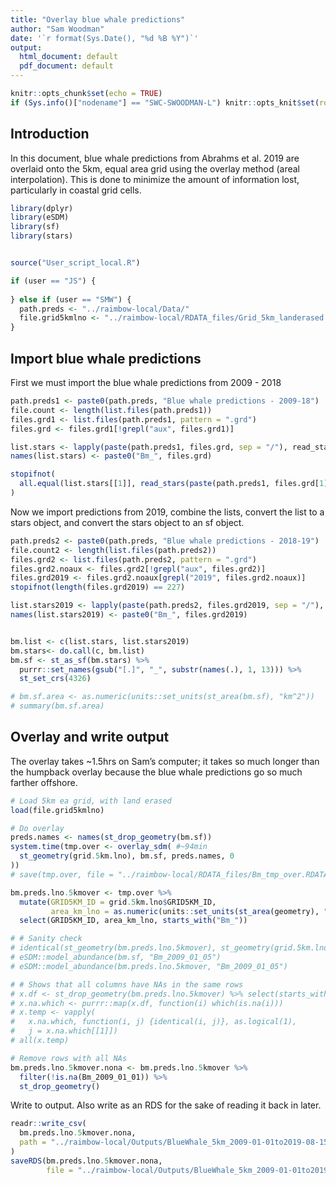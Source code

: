 ```yaml
---
title: "Overlay blue whale predictions"
author: "Sam Woodman"
date: '`r format(Sys.Date(), "%d %B %Y")`'
output:
  html_document: default
  pdf_document: default
---
```


```r
knitr::opts_chunk$set(echo = TRUE)
if (Sys.info()["nodename"] == "SWC-SWOODMAN-L") knitr::opts_knit$set(root.dir = "../")
```

## Introduction

In this document, blue whale predictions from Abrahms et al. 2019 are overlaid onto the 5km, equal area grid using the overlay method (areal interpolation). This is done to minimize the amount of information lost, particularly in coastal grid cells.

```r
library(dplyr)
library(eSDM)
library(sf)
library(stars)


source("User_script_local.R")

if (user == "JS") {
  
} else if (user == "SMW") {
  path.preds <- "../raimbow-local/Data/"
  file.grid5kmlno <- "../raimbow-local/RDATA_files/Grid_5km_landerased.RDATA"
}
```

## Import blue whale predictions

First we must import the blue whale predictions from 2009 - 2018

```r
path.preds1 <- paste0(path.preds, "Blue whale predictions - 2009-18")
file.count <- length(list.files(path.preds1))
files.grd1 <- list.files(path.preds1, pattern = ".grd")
files.grd <- files.grd1[!grepl("aux", files.grd1)]

list.stars <- lapply(paste(path.preds1, files.grd, sep = "/"), read_stars) #~120s
names(list.stars) <- paste0("Bm_", files.grd)

stopifnot(
  all.equal(list.stars[[1]], read_stars(paste(path.preds1, files.grd[1], sep = "/")))
)
```

Now we import predictions from 2019, combine the lists, convert the list to a stars object, and convert the stars object to an sf object.

```r
path.preds2 <- paste0(path.preds, "Blue whale predictions - 2018-19")
file.count2 <- length(list.files(path.preds2))
files.grd2 <- list.files(path.preds2, pattern = ".grd")
files.grd2.noaux <- files.grd2[!grepl("aux", files.grd2)]
files.grd2019 <- files.grd2.noaux[grepl("2019", files.grd2.noaux)]
stopifnot(length(files.grd2019) == 227)

list.stars2019 <- lapply(paste(path.preds2, files.grd2019, sep = "/"), read_stars) #
names(list.stars2019) <- paste0("Bm_", files.grd2019)


bm.list <- c(list.stars, list.stars2019)
bm.stars<- do.call(c, bm.list)
bm.sf <- st_as_sf(bm.stars) %>% 
  purrr::set_names(gsub("[.]", "_", substr(names(.), 1, 13))) %>% 
  st_set_crs(4326)

# bm.sf.area <- as.numeric(units::set_units(st_area(bm.sf), "km^2"))
# summary(bm.sf.area)
```

## Overlay and write output

The overlay takes ~1.5hrs on Sam's computer; it takes so much longer than the humpback overlay because the blue whale predictions go so much farther offshore. 

```r
# Load 5km ea grid, with land erased
load(file.grid5kmlno)

# Do overlay
preds.names <- names(st_drop_geometry(bm.sf))
system.time(tmp.over <- overlay_sdm( #~94min
  st_geometry(grid.5km.lno), bm.sf, preds.names, 0
))
# save(tmp.over, file = "../raimbow-local/RDATA_files/Bm_tmp_over.RDATA")

bm.preds.lno.5kmover <- tmp.over %>% 
  mutate(GRID5KM_ID = grid.5km.lno$GRID5KM_ID, 
         area_km_lno = as.numeric(units::set_units(st_area(geometry), "km^2"))) %>% 
  select(GRID5KM_ID, area_km_lno, starts_with("Bm_"))

# # Sanity check
# identical(st_geometry(bm.preds.lno.5kmover), st_geometry(grid.5km.lno))
# eSDM::model_abundance(bm.sf, "Bm_2009_01_05")
# eSDM::model_abundance(bm.preds.lno.5kmover, "Bm_2009_01_05")

# # Shows that all columns have NAs in the same rows
# x.df <- st_drop_geometry(bm.preds.lno.5kmover) %>% select(starts_with("Bm_"))
# x.na.which <- purrr::map(x.df, function(i) which(is.na(i)))
# x.temp <- vapply(
#   x.na.which, function(i, j) {identical(i, j)}, as.logical(1),
#   j = x.na.which[[1]])
# all(x.temp)

# Remove rows with all NAs
bm.preds.lno.5kmover.nona <- bm.preds.lno.5kmover %>% 
  filter(!is.na(Bm_2009_01_01)) %>% 
  st_drop_geometry()
```

Write to output. Also write as an RDS for the sake of reading it back in later.

```r
readr::write_csv(
  bm.preds.lno.5kmover.nona, 
  path = "../raimbow-local/Outputs/BlueWhale_5km_2009-01-01to2019-08-15.csv"
)
saveRDS(bm.preds.lno.5kmover.nona, 
        file = "../raimbow-local/Outputs/BlueWhale_5km_2009-01-01to2019-08-15.rds")

```

